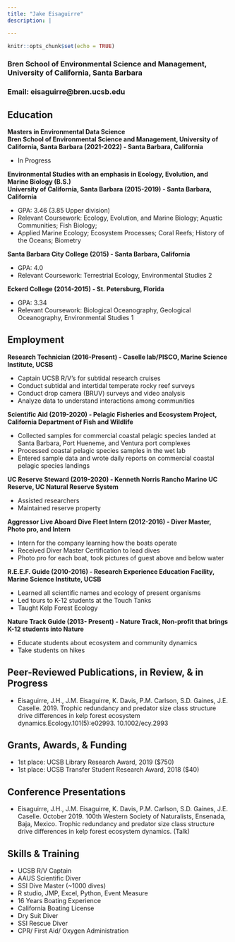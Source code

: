 ```yaml
---
title: "Jake Eisaguirre"
description: |

---
```


```r
knitr::opts_chunk$set(echo = TRUE)
```
### Bren School of Environmental Science and Management, University of California, Santa Barbara
### Email: eisaguirre@bren.ucsb.edu


## Education

**Masters in Environmental Data Science**                                                                                                  
**Bren School of Environmental Science and Management, University of California, Santa Barbara (2021-2022) - Santa Barbara, California**

* In Progress


**Environmental Studies with an emphasis in Ecology, Evolution, and Marine Biology (B.S.)**                                               
**University of California, Santa Barbara (2015-2019) - Santa Barbara, California**

* GPA: 3.46 (3.85 Upper division)
* Relevant Coursework: Ecology, Evolution, and Marine Biology; Aquatic Communities; Fish Biology; 
* Applied Marine Ecology; Ecosystem Processes; Coral Reefs; History of the Oceans; Biometry


**Santa Barbara City College (2015) - Santa Barbara, California** 

* GPA: 4.0
* Relevant Coursework: Terrestrial Ecology, Environmental Studies 2


**Eckerd College (2014-2015) - St. Petersburg, Florida**

* GPA: 3.34
* Relevant Coursework: Biological Oceanography, Geological Oceanography, Environmental Studies 1
    
    

## Employment

**Research Technician (2016-Present) - Caselle lab/PISCO, Marine Science Institute, UCSB**

* Captain UCSB R/V’s for subtidal research cruises
* Conduct subtidal and intertidal temperate rocky reef surveys
* Conduct drop camera (BRUV) surveys and video analysis
* Analyze data to understand interactions among communities
  
**Scientific Aid (2019-2020) - Pelagic Fisheries and Ecosystem Project, California Department of Fish and Wildlife**

* Collected samples for commercial coastal pelagic species landed at Santa Barbara, Port Hueneme, 
    and Ventura port complexes
* Processed coastal pelagic species samples in the wet lab
* Entered sample data and wrote daily reports on commercial coastal pelagic species landings

**UC Reserve Steward (2019-2020) - Kenneth Norris Rancho Marino UC Reserve, UC Natural Reserve System**

* Assisted researchers
* Maintained reserve property

**Aggressor Live Aboard Dive Fleet Intern (2012-2016) - Diver Master, Photo pro, and Intern**

* Intern for the company learning how the boats operate
* Received Diver Master Certification to lead dives
* Photo pro for each boat, took pictures of guest above and below water

**R.E.E.F. Guide (2010-2016) - Research Experience Education Facility, Marine Science Institute, UCSB**

* Learned all scientific names and ecology of present organisms
* Led tours to K-12 students at the Touch Tanks
* Taught Kelp Forest Ecology

**Nature Track Guide (2013- Present) - Nature Track, Non-profit that brings K-12 students into Nature**

* Educate students about ecosystem and community dynamics
* Take students on hikes
 
  

## Peer-Reviewed Publications, in Review, & in Progress

* Eisaguirre, J.H., J.M. Eisaguirre, K. Davis, P.M. Carlson, S.D. Gaines, J.E.  Caselle. 2019. Trophic redundancy and predator size class structure drive  differences in kelp forest ecosystem dynamics.Ecology.101(5):e02993. 10.1002/ecy.2993


## Grants, Awards, & Funding

* 1st place: UCSB Library Research Award, 2019 ($750)
* 1st place: UCSB Transfer Student Research Award, 2018 ($40)


## Conference Presentations 

* Eisaguirre, J.H., J.M. Eisaguirre, K. Davis, P.M. Carlson, S.D. Gaines, J.E. Caselle. October 2019. 100th Western Society of Naturalists, Ensenada, Baja, Mexico. Trophic redundancy and predator size class structure drive differences in kelp forest ecosystem dynamics. (Talk)


## Skills & Training

* UCSB R/V Captain
* AAUS Scientific Diver
* SSI Dive Master (~1000 dives)
* R studio, JMP, Excel, Python, Event Measure
* 16 Years Boating Experience
* California Boating License
* Dry Suit Diver
* SSI Rescue Diver
* CPR/ First Aid/ Oxygen Administration
   





